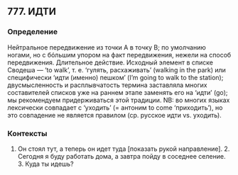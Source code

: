 ## 777. ИДТИ
### Определение
Нейтральное передвижение из точки A в точку B; по умолчанию ногами, но с бóльшим упором на факт передвижения, нежели на способ передвижения. Длительное действие. Исходный элемент в списке Сводеша — ‘to walk’, т. е. ‘гулять, расхаживать’ (walking in the park) или специфически ‘идти (именно) пешком’ (I’m going to walk to the station); двусмысленность и расплывчатость термина заставляла многих составителей списков уже на раннем этапе заменять его на ‘идти’ (go); мы рекомендуем придерживаться этой традиции. NB: во многих языках лексически совпадает с ‘уходить’ (= антоним to come ‘приходить’), но это совпадение не является правилом (ср. русское идти vs. уходить).

### Контексты
1. Он стоял тут, а теперь он идет туда [показать рукой направление].  2. Сегодня я буду работать дома, а завтра пойду в соседнее селение.  3. Куда ты идешь?


